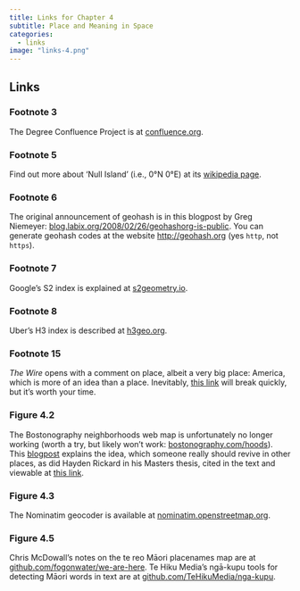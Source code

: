 ```yaml
---
title: Links for Chapter 4
subtitle: Place and Meaning in Space
categories:
  - links
image: "links-4.png"
---
```


## Links 
### Footnote 3 
The Degree Confluence Project is at [confluence.org](https://confluence.org/).

### Footnote 5
Find out more about 'Null Island' (i.e., 0&deg;N 0&deg;E) at its [wikipedia page](https://en.wikipedia.org/wiki/Null_Island).

### Footnote 6
The original announcement of geohash is in this blogpost by Greg Niemeyer: [blog.labix.org/2008/02/26/geohashorg-is-public](https://blog.labix.org/2008/02/26/geohashorg-is-public). You can generate geohash codes at the website [http://geohash.org](http://geohash.org) (yes `http`, not `https`).

### Footnote 7 
Google's S2 index is explained at [s2geometry.io](https://s2geometry.io/).

### Footnote 8 
Uber's H3 index is described at [h3geo.org](https://h3geo.org/).

### Footnote 15
_The Wire_ opens with a comment on place, albeit a very big place: America, which is more of an idea than a place. Inevitably, [this link](https://www.youtube.com/watch?v=LYgKmOJT_gM) will break quickly, but it's worth your time. 

### Figure 4.2
The Bostonography neighborhoods web map is unfortunately no longer working (worth a try, but likely won't work: [bostonography.com/hoods](https://bostonography.com/hoods/)). This [blogpost](https://bostonography.com/2012/crowdsourced-neighborhood-boundaries-part-one-consensus/) explains the idea, which someone really should revive in other places, as did Hayden Rickard in his Masters thesis, cited in the text and viewable at [this link](https://openaccess.wgtn.ac.nz/articles/thesis/Crowdsourcing_Neighbourhood_Delineations_in_Wellington_New_Zealand/17147960).

### Figure 4.3
The Nominatim geocoder is available at [nominatim.openstreetmap.org](https://nominatim.openstreetmap.org/ui/search.html).

### Figure 4.5
Chris McDowall's notes on the te reo Māori placenames map are at [github.com/fogonwater/we-are-here](https://github.com/fogonwater/we-are-here/tree/master/8_heart_memory#801-ingoa-w%C4%81hi-o-aotearoa--place-names-of-new-zealand). Te Hiku Media's ngā-kupu tools for detecting Māori words in text are at [github.com/TeHikuMedia/nga-kupu](https://github.com/TeHikuMedia/nga-kupu).

